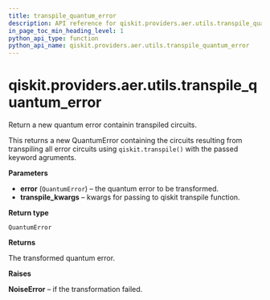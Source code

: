 ```yaml
---
title: transpile_quantum_error
description: API reference for qiskit.providers.aer.utils.transpile_quantum_error
in_page_toc_min_heading_level: 1
python_api_type: function
python_api_name: qiskit.providers.aer.utils.transpile_quantum_error
---
```


# qiskit.providers.aer.utils.transpile\_quantum\_error

<Function id="qiskit.providers.aer.utils.transpile_quantum_error" name="transpile_quantum_error" isDedicatedPage={true} github="https://github.com/qiskit/qiskit-aer/tree/stable/0.10/qiskit/providers/aer/utils/noise_transformation.py" signature="transpile_quantum_error(error, **transpile_kwargs)">
  Return a new quantum error containin transpiled circuits.

  This returns a new QuantumError containing the circuits resulting from transpiling all error circuits using `qiskit.transpile()` with the passed keyword agruments.

  **Parameters**

  *   **error** (`QuantumError`) – the quantum error to be transformed.
  *   **transpile\_kwargs** – kwargs for passing to qiskit transpile function.

  **Return type**

  `QuantumError`

  **Returns**

  The transformed quantum error.

  **Raises**

  **NoiseError** – if the transformation failed.
</Function>

